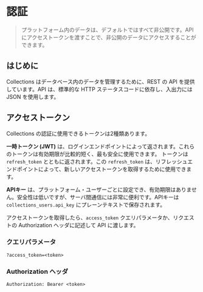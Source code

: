 # 認証

> プラットフォーム内のデータは、デフォルトではすべて非公開です。APIにアクセストークンを渡すことで、非公開のデータにアクセスすることができます。

## はじめに

Collections はデータベース内のデータを管理するために、REST の API を提供しています。API は、標準的な HTTP ステータスコードに依存し、入出力には JSON を使用します。

## アクセストークン

Collections の認証に使用できるトークンは2種類あります。

**一時トークン (JWT)** は、ログインエンドポイントによって返されます。これらのトークンは有効期限が比較的短く、最も安全に使用できます。
トークンは `refresh_token` とともに返されます。この `refresh_token` は、リフレッシュエンドポイントによって、新しいアクセストークンを取得するために使用できます。

**APIキー** は、プラットフォーム・ユーザーごとに設定でき、有効期限はありません。安全性は低いですが、サーバ間通信には非常に便利です。APIキーは `collections_users.api_key` にプレーンテキストで保存されます。

アクセストークンを取得したら、`access_token` クエリパラメータか、リクエストの Authorization ヘッダに記述して API に渡します。

### クエリパラメータ

```
?access_token=<token>
```

### Authorization ヘッダ

```
Authorization: Bearer <token>
```
